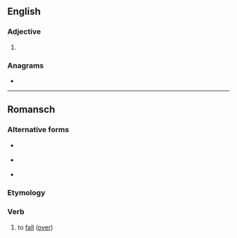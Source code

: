 ==English==

===Adjective===
{{head|en|comparative adjective}}

# {{en-comparative of|crude}}

===Anagrams===
* {{anagrams|en|a=cderru|curred}}

----

==Romansch==

===Alternative forms===
* {{qualifier|Rumantsch Grischun|Surmiran}} {{l|rm|crudar}}
* {{qualifier|Sursilvan|Sutsilvan}} {{l|rm|curdar}}
* {{qualifier|Vallader}} {{l|rm|crodar}}

===Etymology===
{{rfe|rm}}

===Verb===
{{rm-verb}}

# {{lb|rm|Puter}} to [[fall]] ([[fall over|over]])